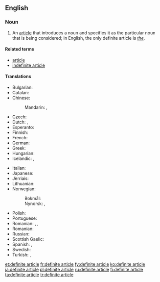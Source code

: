 {{wikipedia}}
==English==

===Noun===
{{en-noun|head=[[definite]] [[article]]}}

# {{context|grammar|lang=en}} An [[article]] that introduces a noun and specifies it as the particular noun that is being considered; in English, the only definite article is ''[[the]]''.

====Related terms====
* [[article]]
* [[indefinite article]]

====Translations====
{{trans-top|article introducing a noun and specifying it as the particular noun considered}}
* Bulgarian: {{t|bg|определителен член|m}}
* Catalan: {{t|ca|article definit|m}}
* Chinese:
*: Mandarin: {{t+|cmn|定冠詞|sc=Hani}}, {{t|cmn|定冠词|tr=dìngguàncí|sc=Hani}}
* Czech: {{t|cs|určitý člen|m}}
* Dutch: {{t|nl|lidwoord van bepaaldheid}}, {{t+|nl|bepaald lidwoord|n}}
* Esperanto: {{t|eo|difina artikolo}}
* Finnish: {{t+|fi|määräinen artikkeli}}
* French: {{t+|fr|article défini|m}}
* German: {{t|de|bestimmter Artikel|m}}
* Greek: {{t|el|οριστικό άρθρο|n|tr=oristikó árthro}}
* Hungarian: {{t+|hu|határozott névelő}}
* Icelandic: {{t+|is|ákveðinn greinir|m}}, {{t|is|ákv. gr.|m}}
{{trans-mid}}
* Italian: {{t|it|articolo definito|m}}
* Japanese: {{t|ja|定冠詞|tr=ていかんし, teikanshi}}
* Jèrriais: {{t|roa-jer|articl'ye définnie|f}}
* Lithuanian: {{t|lt|žymimasis artikelis|m}}
* Norwegian:
*: Bokmål: {{t|no|bestemt artikkel|m}}
*: Nynorsk: {{t|no|bestemt artikkel|m}}, {{t|no|bestemd artikkel|m}}
* Polish: {{t+|pl|rodzajnik określony|m}}
* Portuguese: {{t+|pt|artigo definido|m}}
* Romanian: {{t+|ro|articol definit|n}}, {{t+|ro|articol hotărât|n}}, {{t+|ro|articol definit}}
* Romanian: {{t+|ro|articol hotărât|n}}
* Russian: {{t+|ru|определённый артикль|m|tr=opredeljónnyj artíkl’}}
* Scottish Gaelic: {{t|gd|alt cinnteach|m}}
* Spanish: {{t+|es|artículo definido|m}}, {{t+|es|artículo determinado|m}}
* Swedish: {{t|sv|bestämd artikel|c}}
* Turkish: {{t|tr|belirli artikel}}, {{t|tr|belirli tanımlık}}
{{trans-bottom}}

[[et:definite article]]
[[fr:definite article]]
[[fy:definite article]]
[[ko:definite article]]
[[ja:definite article]]
[[pl:definite article]]
[[ru:definite article]]
[[fi:definite article]]
[[ta:definite article]]
[[tr:definite article]]